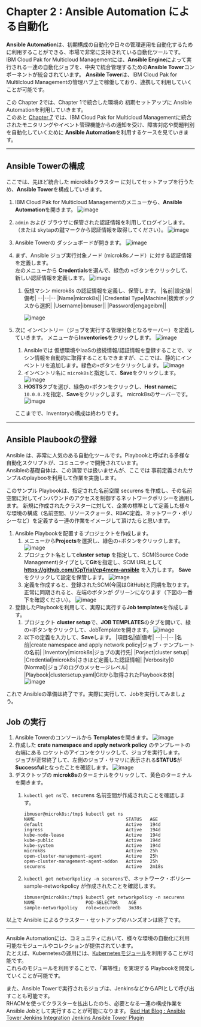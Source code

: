 # Chapter 2 : Ansible Automation  による自動化

**Ansible Automation**は、初期構成の自動化や日々の管理運用を自動化するために利用することができる、市場で非常に支持されている自動化ツールです。  
IBM Cloud Pak for Multicloud Managementには、**Ansible Engine**によって実行される一連の自動化ジョブを、中央で統合管理するための**Ansible Tower**コンポーネントが統合されています。
**Ansible Tower**は、IBM Cloud Pak for Multilcloud Managementの管理ハブ上で稼働しており、連携して利用していくことが可能です。

この Chapter 2では、Chapter 1で統合した環境の 初期セットアップに Ansible Automationを利用していきます。  
このあと [Chapter 7](https://github.com/ICpTrial/cp4mcm-demohub/blob/master/src/pages/skytap/eventmgmt/index.mdx) では、IBM Cloud Pak for Multicloud Managementに統合されたモニタリングやイベント管理機能からの通知を受け、障害対応や問題判別を自動化していくために **Ansible Automation**を利用するケースを見ていきます。

***

## Ansible Towerの構成

ここでは、先ほど統合した microk8sクラスター に対してセットアップを行うため、**Ansible Tower**を構成していきます。  

1. IBM Cloud Pak for Multicloud Managementのメニューから、**Ansible Automation**を開きます。
![image](https://user-images.githubusercontent.com/22209835/114991988-30ddd880-9ed5-11eb-99b5-486f91fe1319.png)
1. `admin` および ブラウザに保管された認証情報を利用してログインします。（または skytapの鍵マークから認証情報を取得してください）。
![image](https://user-images.githubusercontent.com/22209835/114992216-78646480-9ed5-11eb-920b-77f579441148.png)
1. Ansible Towerの ダッシュボードが開きます。
![image](https://user-images.githubusercontent.com/22209835/114992391-a9dd3000-9ed5-11eb-8f47-9188671b77d0.png)
1. まず、Ansible ジョブ実行対象ノード (microk8sノード）に対する認証情報を定義します。  
左のメニューから **Credentials**を選んで、緑色の `+`ボタンをクリックして、新しい認証情報を定義します。 
![image](https://user-images.githubusercontent.com/22209835/114992676-fc1e5100-9ed5-11eb-8f6a-54fd59b5cdcd.png)
   1. 仮想マシン microk8s の認証情報を定義し、保管します。
        |名前|設定値|備考|
        --|--|--
        |Name|microk8s||
        |Credential Type|Machine|検索ボックスから選択|
        |Username|ibmuser||
        |Password|engageibm||

        ![image](https://user-images.githubusercontent.com/22209835/115358286-79a8d080-a1f8-11eb-9595-9c23de90135e.png)

1. 次に インベントリー（ジョブを実行する管理対象となるサーバー）を定義していきます。  メニューから**Inventories**をクリックします。
![image](https://user-images.githubusercontent.com/22209835/115168567-60b7f680-a0f6-11eb-8537-44054738b94b.png)

   1. Ansibleでは 仮想環境やIaaSの接続情報/認証情報を登録することで、マシン情報を自動的に取得することもできますが、ここでは、静的にインベントリを追加します。緑色の`+`ボタンをクリックします。
    ![image](https://user-images.githubusercontent.com/22209835/115170198-0705fb00-a0fb-11eb-870d-24f1fde9e25d.png)
   1. インベントリ名に `microk8s`と指定して、**Save**をクリックします。
    ![image](https://user-images.githubusercontent.com/22209835/115358690-e02dee80-a1f8-11eb-93ea-34c973123286.png)
   1. **HOSTS**タブを選び、緑色の`+`ボタンをクリックし、**Host name**に `10.0.0.2`を指定、**Save**をクリックします。 microk8sのサーバーです。
    ![image](https://user-images.githubusercontent.com/22209835/115358849-0b184280-a1f9-11eb-832d-f9ef7866dd23.png)

   ここまでで、Inventoryの構成は終わりです。
   
***

## Ansible Plaubookの登録
Ansible は、非常に人気のある自動化ツールです。Playbookと呼ばれる多様な自動化スクリプトが、コミュニティで開発されています。  
Ansibleの基礎自体は、この演習では扱いませんが、ここでは 事前定義されたサンプルのplaybooを利用して作業を実施します。  

このサンプル Playbookは、指定された名前空間 securens を作成し、その名前空間に対してインバウンドのアクセスを制御するネットワークポリシーを適用します。
新規に作成されたクラスターに対して、企業の標準として定義した様々な環境の構成（名前空間、リソースクォータ、RBAC定義、ネットワーク・ポリシーなど）を定義する一連の作業をイメージして頂けたらと思います。

1. Ansible Playbookを配置するプロジェクトを作成します。
    1. メニューから**Projects**を選択し、緑色の`+`ボタンをクリックします。
    ![image](https://user-images.githubusercontent.com/22209835/115171548-336f4680-a0fe-11eb-88fd-47bbc3483661.png)
    1. プロジェクト名として**cluster setup** を指定して、SCM(Source Code Management)タイプとして**Git**を指定し、SCM URLとして **https://github.com/ICpTrial/cp4mcm-ansible** を入力します。  **Save**をクリックして設定を保管します。
    ![image](https://user-images.githubusercontent.com/22209835/115368876-7b779180-a202-11eb-9708-1c4f26ba4b42.png)
    1. 定義を作成すると、登録されたSCM(今回はGitHub)と同期を取ります。  
    正常に同期されると、左端のボタンが グリーンになります（下図の一番下を確認ください）。
    ![image](https://user-images.githubusercontent.com/22209835/115361129-3d2aa400-a1fb-11eb-92d9-1b6cbe951ad6.png)
1. 登録したPlaybookを利用して、実際に実行する**Job templates**を作成します。
    1. プロジェクト **cluster setup**で、**JOB TEMPLATES**のタブを開いて、緑の`+`ボタンをクリックして、JobTemplateを開きます。
     ![image](https://user-images.githubusercontent.com/22209835/115369050-ab269980-a202-11eb-8edb-825b7e10a1bf.png)
    1. 以下の定義を入力して、**Save**します。
        |項目名|値|備考|
        --|--|--
        |名前|create namespace and apply network policy|ジョブ・テンプレートの名前|
        |Inventory|microk8s|ジョブの実行先|
        |Porject|cluster setup|
        |Credential|microk8s|さきほど定義した認証情報|
        |Verbosity|0 (Normal)|ジョブのログのメッセージレベル|
        |Playbook|clustersetup.yaml|Gitから取得されたPlaybook本体|
    ![image](https://user-images.githubusercontent.com/22209835/115369412-0b1d4000-a203-11eb-98ba-e4d3aad07a68.png)

 これで Ansibleの準備は終了です。実際に実行して、Jobを実行してみましょう。
 
## Job の実行
1. Ansible Towerのコンソールから **Templates**を開きます。
 ![image](https://user-images.githubusercontent.com/22209835/115369931-8e3e9600-a203-11eb-9f8d-f2bd54a62a5c.png)
1. 作成した **crate namespace and apply network policy** のテンプレートの右端にある ロケットのアイコンをクリックして、ジョブを実行します。  
ジョブが正常終了して、左側のジョブ・サマリに表示される**STATUS**が**Successful**となったことを確認します。
 ![image](https://user-images.githubusercontent.com/22209835/115370145-bcbc7100-a203-11eb-8d73-7bb907441987.png)
1. デスクトップの **microk8s**のターミナルをクリックして、黄色のターミナルを開きます。
   1. `kubectl get ns`で、securens 名前空間が作成されたことを確認します。  
      ```
      ibmuser@microk8s:/tmp$ kubectl get ns
      NAME                                  STATUS   AGE
      default                               Active   194d
      ingress                               Active   194d
      kube-node-lease                       Active   194d
      kube-public                           Active   194d
      kube-system                           Active   194d
      microk8s                              Active   25h
      open-cluster-management-agent         Active   25h
      open-cluster-management-agent-addon   Active   25h
      securens                              Active   2m18s
      ```

   1. `kubectl get networkpolicy -n securens`で、ネットワーク・ポリシー sample-networkpolicy が作成されたことを確認します。  
      ```
      ibmuser@microk8s:/tmp$ kubectl get networkpolicy -n securens
      NAME                   POD-SELECTOR    AGE
      sample-networkpolicy   role=securedb   3m38s
      ```
      
 以上で Ansible によるクラスター・セットアップのハンズオンは終了です。
 
 ***
 
 Ansible Automationには、コミュニティにおいて、様々な環境の自動化に利用可能なモジュールやコレクションが提供されています。  
 たとえば、Kubernetesの運用には、[Kubernetesモジュール](https://docs.ansible.com/ansible/2.9_ja/modules/k8s_module.html)を利用することが可能です。  
 これらのモジュールを利用することで、「冪等性」を実現する Playbookを開発していくことが可能です。
   
 また、Ansible Towerで実行されるジョブは、JenkinsなどからAPIとして呼び出すことも可能です。  
 RHACMを使ってクラスターを払出したのち、必要となる一連の構成作業をAnsible Jobとして実行することが可能になります。
 [Red Hat Blog : Ansible Tower Jenkins Integration](https://www.redhat.com/en/blog/take-ansible-and-jenkins-integration-next-level-cicd-ansible-tower)
 [Jenkins Ansible Tower Plugin](https://plugins.jenkins.io/ansible-tower/)

